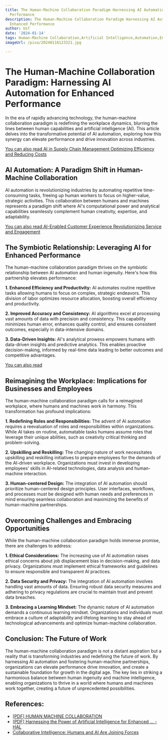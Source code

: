 ```yaml
---
title: The Human-Machine Collaboration Paradigm Harnessing AI Automation for Enhanced
  Performance
description: The Human-Machine Collaboration Paradigm Harnessing AI Automation for
  Enhanced Performance
author: Usf
date: '2024-01-14'
tags: Human-Machine Collaboration,Artificial Intelligence,Automation,Enhanced Performance
imageUrl: /pixa/20240116123321.jpg

---
```

# The Human-Machine Collaboration  Paradigm: Harnessing AI Automation for Enhanced Performance

In  the era of rapidly advancing  technology, the human-machine collaboration paradigm is redefining the workplace dynamics, blurring the lines between human capabilities and artificial intelligence (AI). This article delves  into the transformative potential of AI automation, exploring how this synergy can  elevate performance and drive innovation across industries.

[You can also  read AI in Supply Chain Management Optimizing Efficiency and Reducing Costs](AI%20in%20Supply%20Chain%20Management%20Optimizing%20Efficiency%20and%20Reducing%20Costs)


## AI Automation:  A Paradigm Shift  in Human-Machine Collaboration

AI automation  is revolutionizing industries by automating repetitive time-consuming tasks, freeing up human workers to focus on higher-value, strategic activities. This collaboration between humans and machines represents a paradigm shift where AI's computational power and analytical capabilities seamlessly complement  human creativity, expertise, and adaptability.

[You can also read AI-Enabled Customer Experience Revolutionizing Service and Engagement](AI-Enabled%20Customer%20Experience%20Revolutionizing%20Service%20and%20Engagement)


## The Symbiotic Relationship: Leveraging AI for Enhanced Performance

The human-machine collaboration paradigm thrives on the symbiotic  relationship between AI automation and human ingenuity. Here's how this partnership elevates performance:

**1. Enhanced Efficiency and Productivity:** AI automates routine repetitive tasks allowing humans to focus on complex, strategic  endeavors. This division of labor optimizes resource  allocation, boosting  overall efficiency and productivity.

**2. Improved Accuracy and Consistency:** AI algorithms excel at processing vast amounts of data with  precision and consistency.  This capability  minimizes human error, enhances  quality control, and ensures consistent  outcomes, especially in data-intensive domains.

**3. Data-Driven Insights:** AI's analytical prowess empowers humans with data-driven insights  and predictive analytics. This enables proactive decision-making, informed by real-time data leading to better outcomes and  competitive  advantages.

[You can also read ]()


## Reimagining the  Workplace: Implications for Businesses and Employees

The human-machine collaboration paradigm calls for a reimagined workplace, where humans and machines  work in harmony. This transformation  has profound implications:

**1. Redefining Roles and Responsibilities:** The advent of AI automation requires a reevaluation of roles and responsibilities within organizations. While AI  takes on routine, automatable tasks humans assume roles that leverage their unique abilities, such  as creativity critical thinking and problem-solving.

**2. Upskilling  and Reskilling:** The changing nature  of work necessitates  upskilling and reskilling initiatives to prepare  employees for the demands of the AI-driven workplace. Organizations must invest in  developing employees' skills in AI-related technologies, data analysis and human-machine interaction.

**3. Human-centered Design:** The integration of AI automation  should prioritize human-centered design principles. User interfaces, workflows, and processes must be  designed with human needs  and preferences in mind ensuring seamless collaboration and maximizing  the benefits of human-machine partnerships.

## Overcoming  Challenges and Embracing Opportunities

While the human-machine collaboration paradigm holds  immense promise,  there are challenges to address:

**1. Ethical Considerations:** The increasing use of AI automation raises ethical concerns about job displacement bias in decision-making, and data privacy. Organizations must implement ethical frameworks and guidelines to ensure responsible and transparent AI practices.

**2.  Data Security and Privacy:** The  integration of AI automation involves handling vast  amounts of data. Ensuring robust data security  measures and adhering to privacy regulations are crucial to maintain trust and prevent  data breaches.

**3. Embracing a Learning Mindset:** The dynamic nature of AI automation demands a continuous learning  mindset.  Organizations and individuals must embrace a culture of adaptability and lifelong learning to  stay ahead of technological advancements and optimize  human-machine collaboration.

##  Conclusion: The  Future  of Work

The human-machine collaboration paradigm is not a distant aspiration but a reality that is transforming industries and redefining the future of work. By  harnessing AI automation and fostering human-machine partnerships, organizations can elevate  performance drive innovation, and create a sustainable foundation for growth  in the digital  age. The key lies in  striking a harmonious balance between human ingenuity and machine intelligence, enabling organizations to thrive  in a world  where humans and machines  work together, creating a future  of unprecedented possibilities.

## References:
- [[PDF] HUMAN MACHINE COLLABORATION](https://www.jetir.org/papers/JETIRA006365.pdf)
- [[PDF] Harnessing the Power of Artificial Intelligence for Enhanced ... - HAL](https://hal.science/hal-04327964/document)
- [Collaborative Intelligence: Humans and AI Are Joining Forces](https://hbr.org/2018/07/collaborative-intelligence-humans-and-ai-are-joining-forces)
